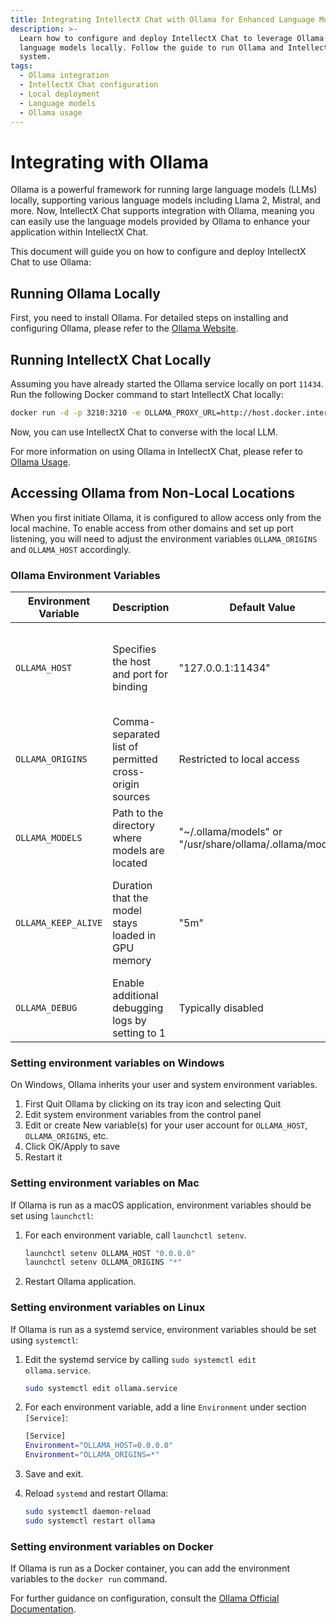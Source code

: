 ```yaml
---
title: Integrating IntellectX Chat with Ollama for Enhanced Language Models
description: >-
  Learn how to configure and deploy IntellectX Chat to leverage Ollama's powerful
  language models locally. Follow the guide to run Ollama and IntellectX Chat on your
  system.
tags:
  - Ollama integration
  - IntellectX Chat configuration
  - Local deployment
  - Language models
  - Ollama usage
---
```


# Integrating with Ollama

Ollama is a powerful framework for running large language models (LLMs) locally, supporting various language models including Llama 2, Mistral, and more. Now, IntellectX Chat supports integration with Ollama, meaning you can easily use the language models provided by Ollama to enhance your application within IntellectX Chat.

This document will guide you on how to configure and deploy IntellectX Chat to use Ollama:

## Running Ollama Locally

First, you need to install Ollama. For detailed steps on installing and configuring Ollama, please refer to the [Ollama Website](https://ollama.com).

## Running IntellectX Chat Locally

Assuming you have already started the Ollama service locally on port `11434`. Run the following Docker command to start IntellectX Chat locally:

```bash
docker run -d -p 3210:3210 -e OLLAMA_PROXY_URL=http://host.docker.internal:11434 lobehub/lobe-chat
```

Now, you can use IntellectX Chat to converse with the local LLM.

For more information on using Ollama in IntellectX Chat, please refer to [Ollama Usage](/docs/usage/providers/ollama).

## Accessing Ollama from Non-Local Locations

When you first initiate Ollama, it is configured to allow access only from the local machine. To enable access from other domains and set up port listening, you will need to adjust the environment variables `OLLAMA_ORIGINS` and `OLLAMA_HOST` accordingly.

### Ollama Environment Variables

| Environment Variable | Description | Default Value | Additional Information |
| --- | --- | --- | --- |
| `OLLAMA_HOST` | Specifies the host and port for binding | "127.0.0.1:11434" | Use "0.0.0.0:port" to make the service accessible from any machine |
| `OLLAMA_ORIGINS` | Comma-separated list of permitted cross-origin sources | Restricted to local access | Set to "\*" to avoid CORS, please set on demand |
| `OLLAMA_MODELS` | Path to the directory where models are located | "~/.ollama/models" or "/usr/share/ollama/.ollama/models" | Can be customized based on requirements |
| `OLLAMA_KEEP_ALIVE` | Duration that the model stays loaded in GPU memory | "5m" | Dynamically loading and unloading models can reduce GPU load but may increase disk I/O |
| `OLLAMA_DEBUG` | Enable additional debugging logs by setting to 1 | Typically disabled |  |

### Setting environment variables on Windows

On Windows, Ollama inherits your user and system environment variables.

1. First Quit Ollama by clicking on its tray icon and selecting Quit
2. Edit system environment variables from the control panel
3. Edit or create New variable(s) for your user account for `OLLAMA_HOST`, `OLLAMA_ORIGINS`, etc.
4. Click OK/Apply to save
5. Restart it

### Setting environment variables on Mac

If Ollama is run as a macOS application, environment variables should be set using `launchctl`:

1. For each environment variable, call `launchctl setenv`.

   ```bash
   launchctl setenv OLLAMA_HOST "0.0.0.0"
   launchctl setenv OLLAMA_ORIGINS "*"
   ```

2. Restart Ollama application.

### Setting environment variables on Linux

If Ollama is run as a systemd service, environment variables should be set using `systemctl`:

1. Edit the systemd service by calling `sudo systemctl edit ollama.service`.

   ```bash
   sudo systemctl edit ollama.service
   ```

2. For each environment variable, add a line `Environment` under section `[Service]`:

   ```bash
   [Service]
   Environment="OLLAMA_HOST=0.0.0.0"
   Environment="OLLAMA_ORIGINS=*"
   ```

3. Save and exit.
4. Reload `systemd` and restart Ollama:

   ```bash
   sudo systemctl daemon-reload
   sudo systemctl restart ollama
   ```

### Setting environment variables on Docker

If Ollama is run as a Docker container, you can add the environment variables to the `docker run` command.

For further guidance on configuration, consult the [Ollama Official Documentation](https://github.com/ollama/ollama/blob/main/docs/faq.md#how-do-i-configure-ollama-server).
